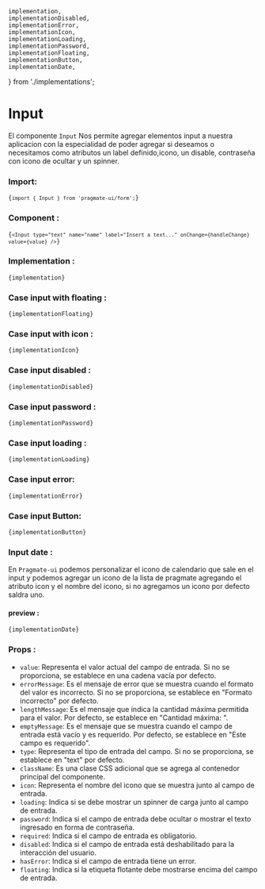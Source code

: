 	implementation,
	implementationDisabled,
	implementationError,
	implementationIcon,
	implementationLoading,
	implementationPassword,
	implementationFloating,
	implementationButton,
	implementationDate,
} from './implementations';

# Input

El componente `Input` Nos permite agregar elementos input a nuestra aplicacion con la especialidad de poder agregar si
deseamos o necesitamos como atributos un label definido,icono, un disable, contraseña con icono de ocultar y un spinner.

### Import:

<Code>{`import { Input } from 'pragmate-ui/form';`}</Code>

### Component :

<Code>{`<Input type="text" name="name" label="Insert a text..." onChange={handleChange} value={value} />`}</Code>

### Implementation :

<Code>{implementation}</Code>

### Case input with floating :

<Code>{implementationFloating}</Code>

<ResultsFloating />

### Case input with icon :

<ResultInputWithIcon />

<Code>{implementationIcon}</Code>

### Case input disabled :

<ResultInputDisabled />

<Code>{implementationDisabled}</Code>

### Case input password :

<ResultInputPassword />

<Code>{implementationPassword}</Code>

### Case input loading :

<ResultInputLoading />

<Code>{implementationLoading}</Code>

### Case input error:

<Code>{implementationError}</Code>

<ResultInputError />

### Case input Button:

<Code>{implementationButton}</Code>

<ResultsButton />

### Input date :

En `Pragmate-ui` podemos personalizar el icono de calendario que sale en el input y podemos agregar un icono de la lista
de pragmate agregando el atributo icon y el nombre del icono, si no agregamos un icono por defecto saldra uno.

#### preview :

<Code>{implementationDate}</Code>

<ResultDate />

### Props :

-   `value`: Representa el valor actual del campo de entrada. Si no se proporciona, se establece en una cadena vacía por
    defecto.
-   `errorMessage`: Es el mensaje de error que se muestra cuando el formato del valor es incorrecto. Si no se
    proporciona, se establece en "Formato incorrecto" por defecto.
-   `lengthMessage`: Es el mensaje que indica la cantidad máxima permitida para el valor. Por defecto, se establece en
    "Cantidad máxima: ".
-   `emptyMessage`: Es el mensaje que se muestra cuando el campo de entrada está vacío y es requerido. Por defecto, se
    establece en "Este campo es requerido".
-   `type`: Representa el tipo de entrada del campo. Si no se proporciona, se establece en "text" por defecto.
-   `className`: Es una clase CSS adicional que se agrega al contenedor principal del componente.
-   `icon`: Representa el nombre del icono que se muestra junto al campo de entrada.
-   `loading`: Indica si se debe mostrar un spinner de carga junto al campo de entrada.
-   `password`: Indica si el campo de entrada debe ocultar o mostrar el texto ingresado en forma de contraseña.
-   `required`: Indica si el campo de entrada es obligatorio.
-   `disabled`: Indica si el campo de entrada está deshabilitado para la interacción del usuario.
-   `hasError`: Indica si el campo de entrada tiene un error.
-   `floating`: Indica si la etiqueta flotante debe mostrarse encima del campo de entrada.
